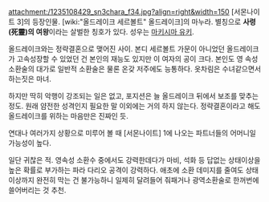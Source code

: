 attachment:/1235108429_sn3chara_f34.jpg?align=right&width=150 [서몬나이트 3]의 등장인물. [wiki:"올드레이크 세르볼트" 올드레이크]의 마누라. 별칭으로 '''사령(死靈)의 여왕'''이라는 살벌한 칭호가 있다. 성우는 [[마키시마 유키]].

올드레이크와는 정략결혼으로 맺어진 사이. 본디 세르볼트 가문이 아니었던 올드레이크가 고속성장할 수 있었던 건 본인의 재능도 있지만 이 여자의 공이 크다. 본인도 영 속성 소환술의 대가로 일반적 소환술은 물론 온갖 저주에도 능통하다. 옷차림은 수녀같으면서 하는짓은 마녀.

하지만 딱히 악행이 강조되는 일은 없고, 포지션은 늘 올드레이크 뒤에서 보조를 맞추는 정도. 원래 얌전한 성격인지 필요한 말 이외에는 거의 하지 않는다. 정략결혼이라고 해도 올드레이크를 위하는 마음만은 진짜인 듯.

연대나 여러가지 상황으로 미루어 볼 때 [서몬나이트] 1에 나오는 파트너들의 어머니일 가능성이 높다.

일단 귀찮은 적. 영속성 소환수 중에서도 강력한데다가 마비, 석화 등 답없는 상태이상을 높은 확률로 부가하는 파라 다리오 공격이 강력하다. 애초에 소환 데미지를 줄여도 상태이상까지 완전히 막는 건 불가능하니 일제히 달려들어 줘패거나 광역소환술로 한꺼번에 쓸어버리는 것 추천.
